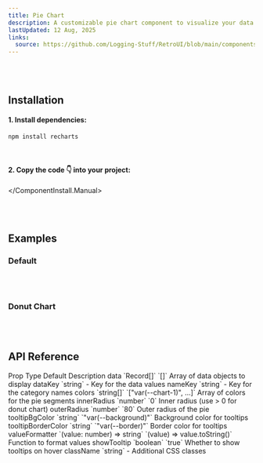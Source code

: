 ```yaml
---
title: Pie Chart
description: A customizable pie chart component to visualize your data with custom colors and tooltips. 🥧
lastUpdated: 12 Aug, 2025
links:
  source: https://github.com/Logging-Stuff/RetroUI/blob/main/components/retroui/charts/PieChart.tsx
---
```


<ComponentShowcase name="pie-chart-style-default" />
<br />
<br />

## Installation

<ComponentInstall>
  <ComponentInstall.Cli npmCommand="npx shadcn@latest add 'https://retroui.dev/r/pie-chart.json'" />
  <ComponentInstall.Manual>

#### 1. Install dependencies:

```sh
npm install recharts
```

<br />

#### 2. Copy the code 👇 into your project:

<ComponentSource name="pieChart" />

  </ComponentInstall.Manual>
</ComponentInstall>

<br />
<br />

## Examples

### Default

<ComponentShowcase name="pie-chart-style-default" />
<br />
<br />

### Donut Chart

<ComponentShowcase name="pie-chart-style-donut" />
<br />
<br />

## API Reference

<Table>
  <Table.Header>
    <Table.Row>
      <Table.Head>Prop</Table.Head>
      <Table.Head>Type</Table.Head>
      <Table.Head>Default</Table.Head>
      <Table.Head>Description</Table.Head>
    </Table.Row>
  </Table.Header>
  <Table.Body>
    <Table.Row>
      <Table.Cell className="font-medium">data</Table.Cell>
      <Table.Cell className="*:text-xs">`Record<string, any>[]`</Table.Cell>
      <Table.Cell className="*:text-xs">`[]`</Table.Cell>
      <Table.Cell>Array of data objects to display</Table.Cell>
    </Table.Row>
    <Table.Row>
      <Table.Cell className="font-medium">dataKey</Table.Cell>
      <Table.Cell className="*:text-xs">`string`</Table.Cell>
      <Table.Cell className="*:text-xs">-</Table.Cell>
      <Table.Cell>Key for the data values</Table.Cell>
    </Table.Row>
    <Table.Row>
      <Table.Cell className="font-medium">nameKey</Table.Cell>
      <Table.Cell className="*:text-xs">`string`</Table.Cell>
      <Table.Cell className="*:text-xs">-</Table.Cell>
      <Table.Cell>Key for the category names</Table.Cell>
    </Table.Row>
    <Table.Row>
      <Table.Cell className="font-medium">colors</Table.Cell>
      <Table.Cell className="*:text-xs">`string[]`</Table.Cell>
      <Table.Cell className="*:text-xs">`["var(--chart-1)", ...]`</Table.Cell>
      <Table.Cell>Array of colors for the pie segments</Table.Cell>
    </Table.Row>
    <Table.Row>
      <Table.Cell className="font-medium">innerRadius</Table.Cell>
      <Table.Cell className="*:text-xs">`number`</Table.Cell>
      <Table.Cell className="*:text-xs">`0`</Table.Cell>
      <Table.Cell>Inner radius (use > 0 for donut chart)</Table.Cell>
    </Table.Row>
    <Table.Row>
      <Table.Cell className="font-medium">outerRadius</Table.Cell>
      <Table.Cell className="*:text-xs">`number`</Table.Cell>
      <Table.Cell className="*:text-xs">`80`</Table.Cell>
      <Table.Cell>Outer radius of the pie</Table.Cell>
    </Table.Row>
    <Table.Row>
      <Table.Cell className="font-medium">tooltipBgColor</Table.Cell>
      <Table.Cell className="*:text-xs">`string`</Table.Cell>
      <Table.Cell className="*:text-xs">`"var(--background)"`</Table.Cell>
      <Table.Cell>Background color for tooltips</Table.Cell>
    </Table.Row>
    <Table.Row>
      <Table.Cell className="font-medium">tooltipBorderColor</Table.Cell>
      <Table.Cell className="*:text-xs">`string`</Table.Cell>
      <Table.Cell className="*:text-xs">`"var(--border)"`</Table.Cell>
      <Table.Cell>Border color for tooltips</Table.Cell>
    </Table.Row>
    <Table.Row>
      <Table.Cell className="font-medium">valueFormatter</Table.Cell>
      <Table.Cell className="*:text-xs">`(value: number) => string`</Table.Cell>
      <Table.Cell className="*:text-xs">`(value) => value.toString()`</Table.Cell>
      <Table.Cell>Function to format values</Table.Cell>
    </Table.Row>
    <Table.Row>
      <Table.Cell className="font-medium">showTooltip</Table.Cell>
      <Table.Cell className="*:text-xs">`boolean`</Table.Cell>
      <Table.Cell className="*:text-xs">`true`</Table.Cell>
      <Table.Cell>Whether to show tooltips on hover</Table.Cell>
    </Table.Row>
    <Table.Row>
      <Table.Cell className="font-medium">className</Table.Cell>
      <Table.Cell className="*:text-xs">`string`</Table.Cell>
      <Table.Cell className="*:text-xs">-</Table.Cell>
      <Table.Cell>Additional CSS classes</Table.Cell>
    </Table.Row>
  </Table.Body>
</Table>
